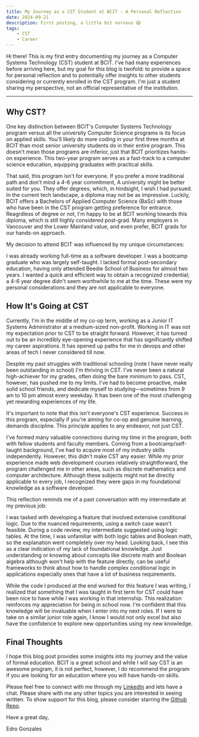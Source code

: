 ```yaml
---
title: My Journey as a CST Student at BCIT - A Personal Reflection
date: 2024-09-21
description: First posting, a little bit nervous 😱
tags:
    - CST
    - Career
---
```


Hi there! This is my first entry documenting my journey as a Computer Systems Technology (CST) student at BCIT. I've had many experiences before arriving here, but my goal for this blog is twofold: to provide a space for personal reflection and to potentially offer insights to other students considering or currently enrolled in the CST program. I'm just a student sharing my perspective, not an official representative of the institution.

---

## Why CST?

One key distinction between BCIT's Computer Systems Technology program versus all the university Computer Science programs is its focus on applied skills. You'll likely do more coding in your first three months at BCIT than most senior university students do in their entire program. This doesn't mean those programs are inferior, just that BCIT prioritizes hands-on experience. This two-year program serves as a fast-track to a computer science education, equipping graduates with practical skills.

That said, this program isn't for everyone. If you prefer a more traditional path and don't mind a 4-6 year commitment, A university might be better suited for you. They offer degrees, which, in hindsight, I wish I had pursued. In the current tech landscape, a diploma may not be as impressive. Luckily, BCIT offers a Bachelors of Applied Computer Science (BaSc) with those who have been in the CST program getting preference for entrance. Reagrdless of degree or not, I'm happy to be at BCIT working towards this diploma, which is still highly considered post-grad. Many employers in Vancouver and the Lower Mainland value, and even prefer, BCIT grads for our hands-on approach.

My decision to attend BCIT was influenced by my unique circumstances:

I was already working full-time as a software developer.
I was a bootcamp graduate who was largely self-taught.
I lacked formal post-secondary education, having only attended Beedie School of Business for almost two years.
I wanted a quick and efficient way to obtain a recognized credential; a 4-6 year degree didn't seem worthwhile to me at the time.
These were my personal considerations and they are not applicable to everyone.

## How It's Going at CST

Currently, I'm in the middle of my co-op term, working as a Junior IT Systems Administrator at a medium-sized non-profit. Working in IT was not my expectation prior to CST to be straight forward. However, it has turned out to be an incredibly eye-opening experience that has significantly shifted my career aspirations. It has opened up paths for me in devops and other areas of tech I never considered till now.

Despite my past struggles with traditional schooling (note I have never really been outstanding in school) I'm thriving in CST. I've never been a natural high-achiever for my grades, often doing the bare minimum to pass. CST, however, has pushed me to my limits. I've had to become proactive, make solid school friends, and dedicate myself to studying—sometimes from 9 am to 10 pm almost every weekday. It has been one of the most challenging yet rewarding experiences of my life.

It's important to note that this isn't everyone's CST experience. Success in this program, especially if you're aiming for co-op and genuine learning, demands discipline. This principle applies to any endeavor, not just CST.

I've formed many valuable connections during my time in the program, both with fellow students and faculty members. Coming from a bootcamp/self-taught background, I've had to acquire most of my industry skills independently. However, this didn't make CST any easier. While my prior experience made web development courses relatively straightforward, the program challenged me in other areas, such as discrete mathematics and computer architecture. Although these subjects might not be directly applicable to every job, I recognized they were gaps in my foundational knowledge as a software developer.

This reflection reminds me of a past conversation with my intermediate at my previous job:

I was tasked with developing a feature that involved extensive conditional logic. Due to the nuanced requirements, using a switch case wasn't feasible. During a code review, my intermediate suggested using logic tables. At the time, I was unfamiliar with both logic tables and Boolean math, so the explanation went completely over my head. Looking back, I see this as a clear indication of my lack of foundational knowledge. Just understanding or knowing about concepts like discrete math and Boolean algebra although won't help with the feature directly, can be useful frameworks to think about how to handle complex conditional logic in applications especially ones that have a lot of business requirements.

While the code I produced at the end worked for this feature I was writing, I realized that something that I was taught in first term for CST could have been nice to have while I was working in that internship. This realization reinforces my appreciation for being in school now. I'm confident that this knowledge will be invaluable when I enter into my next roles. If I were to take on a similar junior role again, I know I would not only excel but also have the confidence to explore new opportunities using my new knowledge.

## Final Thoughts

I hope this blog post provides some insights into my journey and the value of formal education. BCIT is a great school and while I will say CST is an awesome program, it is not perfect, however, I do recommend the program if you are looking for an education where you will have hands-on skills. 

Please feel free to connect with me through my [LinkedIn](https://www.linkedin.com/in/edrogonzales/)
and lets have a chat. Please share with me any other topics you are interested in seeing written. To
show support for this blog, please consider starring the [Github Repo](https://github.com/Nog-bs).

Have a great day,

Edro Gonzales
